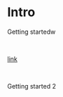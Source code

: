 
# Intro

Getting startedw

<br />

[<ins>link</ins>](http://link)

<Table
	header={['h1', 'h2', 'h3']}
	data={[
		['d1', 'd2', 'd3'],
		['awd', 'daw'],
	]}A
/>

<br />

Getting started 2
